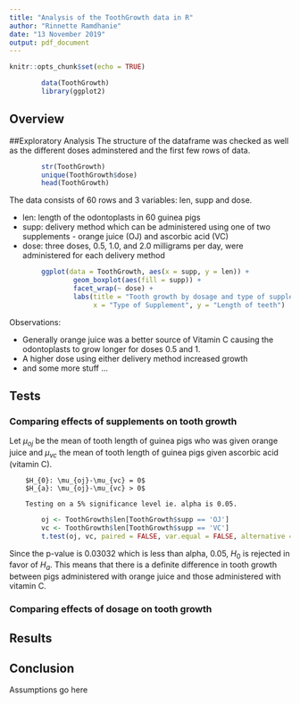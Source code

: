 ```yaml
---
title: "Analysis of the ToothGrowth data in R"
author: "Rinnette Ramdhanie"
date: "13 November 2019"
output: pdf_document
---
```


```r
knitr::opts_chunk$set(echo = TRUE)
```

```r
        data(ToothGrowth)        
        library(ggplot2)

```
## Overview




##Exploratory Analysis
The structure of the dataframe was checked as well as the different doses adminstered and the first few rows of data.

```r
        str(ToothGrowth)
        unique(ToothGrowth$dose)
        head(ToothGrowth)
```

The data consists of 60 rows and 3 variables: len, supp and dose.

* len: length of the odontoplasts in 60 guinea pigs
* supp: delivery method which can be administered using one of two supplements - orange juice (OJ) and ascorbic acid (VC)
* dose: three doses, 0.5, 1.0, and 2.0 milligrams per day, were administered for each delivery method

```r
        ggplot(data = ToothGrowth, aes(x = supp, y = len)) +
                geom_boxplot(aes(fill = supp)) +
                facet_wrap(~ dose) +
                labs(title = "Tooth growth by dosage and type of supplement", 
                     x = "Type of Supplement", y = "Length of teeth")

```

Observations:

* Generally orange juice was a better source of Vitamin C causing the odontoplasts to grow longer for doses 0.5 and 1.
* A higher dose using either delivery method increased growth
* and some more stuff ... 

## Tests
### Comparing effects of supplements on tooth growth
Let $\mu_{oj}$ be the mean of tooth length of guinea pigs who was given orange juice and $\mu_{vc}$ the mean of tooth length of guinea pigs given ascorbic acid (vitamin C).

        $H_{0}: \mu_{oj}-\mu_{vc} = 0$
        $H_{a}: \mu_{oj}-\mu_{vc} > 0$
        
        Testing on a 5% significance level ie. alpha is 0.05.
```r
        oj <- ToothGrowth$len[ToothGrowth$supp == 'OJ']
        vc <- ToothGrowth$len[ToothGrowth$supp == 'VC']
        t.test(oj, vc, paired = FALSE, var.equal = FALSE, alternative = "greater")$p.value
```

Since the p-value is 0.03032 which is less than alpha, 0.05, $H_{0}$ is rejected in favor of $H_{a}$.  This means that there is a definite difference in tooth growth between pigs administered with orange juice and those administered with vitamin C.

### Comparing effects of dosage on tooth growth




## Results


## Conclusion

Assumptions go here

